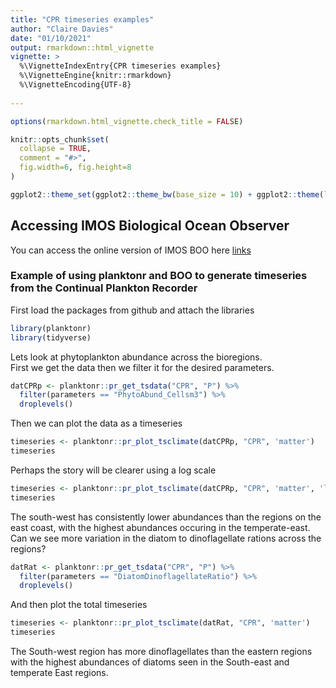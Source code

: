 ```yaml
---
title: "CPR timeseries examples"
author: "Claire Davies"
date: "01/10/2021"
output: rmarkdown::html_vignette
vignette: >
  %\VignetteIndexEntry{CPR timeseries examples}
  %\VignetteEngine{knitr::rmarkdown}
  %\VignetteEncoding{UTF-8}
  
---
```


```r
options(rmarkdown.html_vignette.check_title = FALSE)

knitr::opts_chunk$set(
  collapse = TRUE,
  comment = "#>",
  fig.width=6, fig.height=8
)

ggplot2::theme_set(ggplot2::theme_bw(base_size = 10) + ggplot2::theme(legend.title = ggplot2::element_blank()))

```

## Accessing IMOS Biological Ocean Observer

You can access the online version of IMOS BOO here [links](https://jaseeverett.shinyapps.io/IMOS_BioOceanObserver/)

### Example of using planktonr and BOO to generate timeseries from the Continual Plankton Recorder

First load the packages from github and attach the libraries

```r

library(planktonr)
library(tidyverse)
```

Lets look at phytoplankton abundance across the bioregions.  
First we get the data then we filter it for the desired parameters.

```r

datCPRp <- planktonr::pr_get_tsdata("CPR", "P") %>%
  filter(parameters == "PhytoAbund_Cellsm3") %>%
  droplevels()

```

Then we can plot the data as a timeseries

```r

timeseries <- planktonr::pr_plot_tsclimate(datCPRp, "CPR", 'matter') 
timeseries

```

Perhaps the story will be clearer using a log scale

```r

timeseries <- planktonr::pr_plot_tsclimate(datCPRp, "CPR", 'matter', 'log10')
timeseries

```

The south-west has consistently lower abundances than the regions on the east coast, with the highest abundances occuring in the temperate-east.
Can we see more variation in the diatom to dinoflagellate rations across the regions?

```r

datRat <- planktonr::pr_get_tsdata("CPR", "P") %>%
  filter(parameters == "DiatomDinoflagellateRatio") %>%
  droplevels()

```

And then plot the total timeseries

```r

timeseries <- planktonr::pr_plot_tsclimate(datRat, "CPR", 'matter')
timeseries

```


The South-west region has more dinoflagellates than the eastern regions with the highest abundances of diatoms seen in the South-east and temperate East regions.




